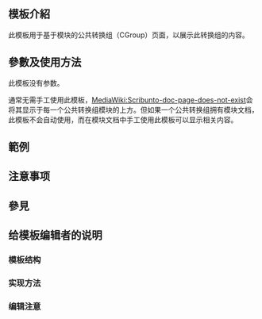<includeonly><!-- 在這裡加入模板的保護標識 --></includeonly><noinclude>{{Documentation subpage}}</noinclude>
{{NoteTA/MediaWiki}}
{{Lua|模块:CGroupViewer}}
== 模板介紹 ==
此模板用于基于模块的公共转换组（CGroup）页面，以展示此转换组的内容。

== 參數及使用方法 ==
此模板没有参数。

通常无需手工使用此模板，[[MediaWiki:Scribunto-doc-page-does-not-exist]]会将其显示于每一个公共转换组模块的上方。但如果一个公共转换组拥有模块文档，此模板不会自动使用，而在模块文档中手工使用此模板可以显示相关内容。

== 範例 ==

== 注意事项 ==

== 參見 ==

== 给模板编辑者的说明 ==
=== 模板结构 ===
=== 实现方法 ===
=== 编辑注意 ===

<includeonly>
<!-- 本行下加入模板的分類 -->

</includeonly>